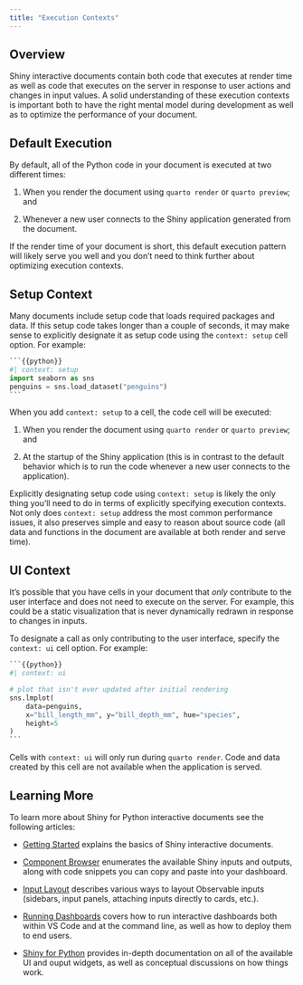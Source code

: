 ```yaml
---
title: "Execution Contexts"
---
```


## Overview

Shiny interactive documents contain both code that executes at render time as well as code that executes on the server in response to user actions and changes in input values. A solid understanding of these execution contexts is important both to have the right mental model during development as well as to optimize the performance of your document.

## Default Execution

By default, all of the Python code in your document is executed at two different times:

1)  When you render the document using `quarto render` or `quarto preview`; and

2)  Whenever a new user connects to the Shiny application generated from the document.

If the render time of your document is short, this default execution pattern will likely serve you well and you don't need to think further about optimizing execution contexts.

## Setup Context

Many documents include setup code that loads required packages and data. If this setup code takes longer than a couple of seconds, it may make sense to explicitly designate it as setup code using the `context: setup` cell option. For example:

````python
```{{python}}
#| context: setup
import seaborn as sns
penguins = sns.load_dataset("penguins")
```
````

When you add `context: setup` to a cell, the code cell will be executed:

1)  When you render the document using `quarto render` or `quarto preview`; and

2)  At the startup of the Shiny application (this is in contrast to the default behavior which is to run the code whenever a new user connects to the application).

Explicitly designating setup code using `context: setup` is likely the only thing you'll need to do in terms of explicitly specifying execution contexts. Not only does `context: setup` address the most common performance issues, it also preserves simple and easy to reason about source code (all data and functions in the document are available at both render and serve time).

## UI Context

It's possible that you have cells in your document that _only_ contribute to the user interface and does not need to execute on the server. For example, this could be a static visualization that is never dynamically redrawn in response to changes in inputs.

To designate a call as only contributing to the user interface, specify the `context: ui` cell option. For example:

````python
```{{python}}
#| context: ui

# plot that isn't ever updated after initial rendering 
sns.lmplot(
    data=penguins,
    x="bill_length_mm", y="bill_depth_mm", hue="species",
    height=5
)
```
````

Cells with `context: ui` will only run during `quarto render`. Code and data created by this cell are not available when the application is served. 

## Learning More

To learn more about Shiny for Python interactive documents see the following articles:

-   [Getting Started](index.qmd) explains the basics of Shiny interactive documents.

-   [Component Browser](https://jcheng.shinyapps.io/shiny-component-browser/#outputs) enumerates the available Shiny inputs and outputs, along with code snippets you can copy and paste into your dashboard. 

-   [Input Layout](inputs.qmd) describes various ways to layout Observable inputs (sidebars, input panels, attaching inputs directly to cards, etc.).

-   [Running Dashboards](running.qmd) covers how to run interactive dashboards both within VS Code and at the command line, as well as how to deploy them to end users.

-   [Shiny for Python](https://shiny.posit.co/py/) provides in-depth documentation on all of the available UI and ouput widgets, as well as conceptual discussions on how things work.


